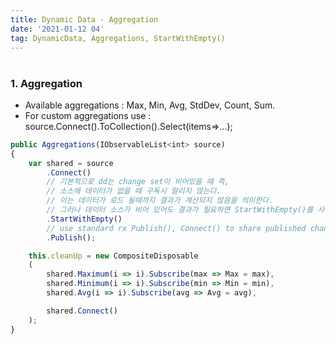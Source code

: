 ```yaml
---
title: Dynamic Data - Aggregation
date: '2021-01-12 04'
tag: DynamicData, Aggregations, StartWithEmpty()
---
```

#
### 1. Aggregation
* Available aggregations : Max, Min, Avg, StdDev, Count, Sum.  
* For custom aggregations use : source.Connect().ToCollection().Select(items=>...);
```js
public Aggregations(IObservableList<int> source)
{
    var shared = source
        .Connect()
        // 기본적으로 dd는 change set이 비어있을 때 즉, 
        // 소스에 데이터가 없을 때 구독시 알리지 않는다.
        // 이는 데이터가 로드 될때까지 결과가 계산되지 않음을 의미한다.
        // 그러나 데이터 소스가 비어 있어도 결과가 필요하면 StartWithEmpty()를 사용한다.
        .StartWithEmpty()
        // use standard rx Publish(), Connect() to share published changesets
        .Publish();

    this.cleanUp = new CompositeDisposable
    (
        shared.Maximum(i => i).Subscribe(max => Max = max),
        shared.Minimum(i => i).Subscribe(min => Min = min),
        shared.Avg(i => i).Subscribe(avg => Avg = avg),

        shared.Connect()
    );
}
```